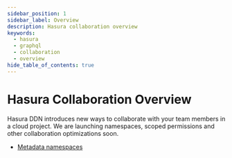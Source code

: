 ```yaml
---
sidebar_position: 1
sidebar_label: Overview
description: Hasura collaboration overview
keywords:
  - hasura
  - graphql
  - collaboration
  - overview
hide_table_of_contents: true
---
```


# Hasura Collaboration Overview

Hasura DDN introduces new ways to collaborate with your team members in a cloud project. We are launching namespaces,
scoped permissions and other collaboration optimizations soon.

- [Metadata namespaces](/team-collaboration/metadata-namespaces.mdx)
